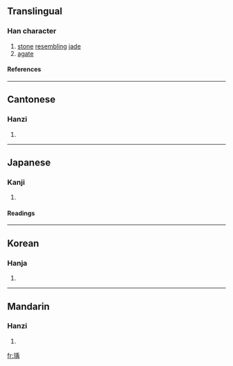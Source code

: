 ==Translingual==
===Han character===
{{Han char|rn=96|rad=玉|as=09|sn=13|four=1212<sub>7</sub>|canj=一土竹中月 (MGHLB)}}
# [[stone]] [[resemble|resembling]] [[jade]]
# [[agate]]
====References====
{{Han ref|kx=0736.140|dkj=21095|dj=1147.170|hdz=21127.070|uh=7440|ud=29760|bh=DEB7|bd=57015}}

----
==Cantonese==
===Hanzi===
{{yue-hanzi|jyut=|y=yu5}}
# {{defn|Cantonese}}

----
==Japanese==
===Kanji===
{{ja-kanji|grade=|rs=玉09}}
# {{defn|Japanese}} 
====Readings====
{{ja-readings|on=[[う]] (u)|kun=|nanori=}}

----
==Korean==
===Hanja===
{{ko-hanja|hangeul=우|eumhun=|rv=u|mr=u|y=wu}}
# {{defn|Korean}}

----
==Mandarin==
===Hanzi===
{{cmn-hanzi|pin=[[mèi]] (mei4), [[yǔ]] (yu3)|wg=mei<sup>4</sup>, yü<sup>3</sup>}}
# {{defn|Mandarin}}

[[fr:瑀]]